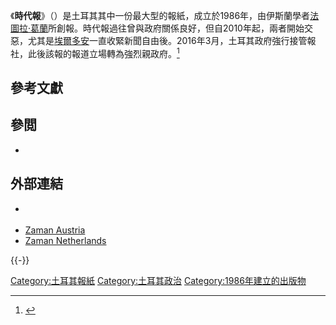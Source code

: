 {{Infobox newspaper
|name      =
|logo      = Zaman.svg
|image     = 
|caption   = 
|type      = 日報
|format    = [[柏林版式|柏林版式]]
|foundation= 1986年
|owners    = [[Feza_Publications|Feza Publications]]
|headquarters = [[土耳其|土耳其]][[伊斯坦堡|伊斯坦堡]]
|editor    = Abdülhamit Bilic（至2016年3月）
|website   = [http://www.zaman.com.tr www.zaman.com.tr]
|political = 
}}

《'''時代報'''》（{{lang-tr|'''Zaman'''}}）是土耳其其中一份最大型的報紙，成立於1986年，由伊斯蘭學者[[法圖拉·葛蘭|法圖拉·葛蘭]]所創報。時代報過往曾與政府關係良好，但自2010年起，兩者開始交惡，尤其是[[埃爾多安|埃爾多安]]一直收緊新聞自由後。2016年3月，土耳其政府強行接管報社，此後該報的報道立場轉為強烈親政府。<ref name=voa3436603>{{Cite news |url=http://www.voanews.com/content/turkey-issues-arrest-warrants-for-dozens-more-journalists/3436603.html |title=Turkey Closes Scores of Media Outlets, Dismisses 2,400 Soldiers, Officers |publisher=美國之音 |date=2016-07-27 |accessdate=2016-07-28 |archive-date=2016-07-28 |archive-url=https://web.archive.org/web/20160728144045/http://www.voanews.com/content/turkey-issues-arrest-warrants-for-dozens-more-journalists/3436603.html |dead-url=no }}</ref>

==參考文獻==
{{Reflist}}

==參閲==
*{{le|自由報 (土耳其)|Hürriyet|自由報}}

==外部連結==
*{{official website}} {{tr}}
*[http://www.zamanavusturya.at/ Zaman Austria] {{Wayback|url=http://www.zamanavusturya.at/ |date=20190901032534 }} {{tr}}{{de}}
*[http://www.zamanhollanda.nl/ Zaman Netherlands] {{Wayback|url=http://www.zamanhollanda.nl/ |date=20090401185424 }} {{tr}}{{nl}}
{{-}}
{{Turkish-language newspapers|state=collapsed}}

[[Category:土耳其報紙|Category:土耳其報紙]]
[[Category:土耳其政治|Category:土耳其政治]]
[[Category:1986年建立的出版物|Category:1986年建立的出版物]]
{{Newspaper-stub}}
{{Turkey-stub}}